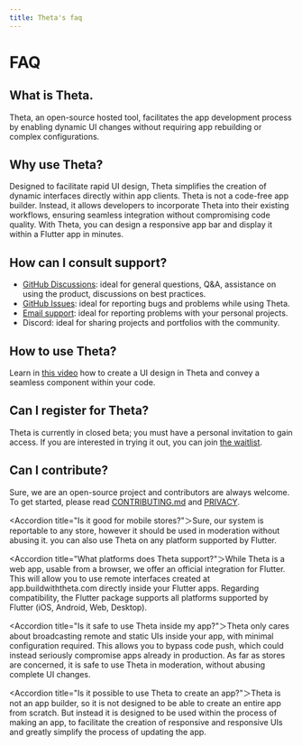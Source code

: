 ```yaml
---
title: Theta's faq
---
```


# FAQ

## What is Theta.

Theta, an open-source hosted tool, facilitates the app development process by enabling dynamic UI changes without requiring app rebuilding or complex configurations.

## Why use Theta?

Designed to facilitate rapid UI design, Theta simplifies the creation of dynamic interfaces directly within app clients. Theta is not a code-free app builder. Instead, it allows developers to incorporate Theta into their existing workflows, ensuring seamless integration without compromising code quality. With Theta, you can design a responsive app bar and display it within a Flutter app in minutes.

## How can I consult support?

- [GitHub Discussions](https://github.com/buildwiththeta/buildwiththeta/discussions): ideal for general questions, Q&A, assistance on using the product, discussions on best practices.
- [GitHub Issues](https://github.com/buildwiththeta/buildwiththeta/issues): ideal for reporting bugs and problems while using Theta.
- [Email support](https://app.buildwiththeta.com): ideal for reporting problems with your personal projects.
- Discord: ideal for sharing projects and portfolios with the community.

## How to use Theta?

Learn in [this video](https://youtu.be/oFed0NIqBZI) how to create a UI design in Theta and convey a seamless component within your code.

## Can I register for Theta? 

Theta is currently in closed beta; you must have a personal invitation to gain access. If you are interested in trying it out, you can join [the waitlist](https://app.buildwiththeta.com).

## Can I contribute?

Sure, we are an open-source project and contributors are always welcome. To get started, please read [CONTRIBUTING.md](https://github.com/buildwiththeta/buildwiththeta/blob/main/CONTRIBUTING.md) and [PRIVACY](https://github.com/buildwiththeta/buildwiththeta/blob/main/LICENSE).

<Accordion title="Is it good for mobile stores?"＞Sure, our system is reportable to any store, however it should be used in moderation without abusing it. you can also use Theta on any platform supported by Flutter.</Accordion>

<Accordion title="What platforms does Theta support?"＞While Theta is a web app, usable from a browser, we offer an official integration for Flutter. This will allow you to use remote interfaces created at app.buildwiththeta.com directly inside your Flutter apps. Regarding compatibility, the Flutter package supports all platforms supported by Flutter (iOS, Android, Web, Desktop).</Accordion>
            
<Accordion title="Is it safe to use Theta inside my app?"＞Theta only cares about broadcasting remote and static UIs inside your app, with minimal configuration required. This allows you to bypass code push, which could instead seriously compromise apps already in production.
As far as stores are concerned, it is safe to use Theta in moderation, without abusing complete UI changes.</Accordion>

<Accordion title="Is it possible to use Theta to create an app?"＞Theta is not an app builder, so it is not designed to be able to create an entire app from scratch. But instead it is designed to be used within the process of making an app, to facilitate the creation of responsive and responsive UIs and greatly simplify the process of updating the app.</Accordion>

